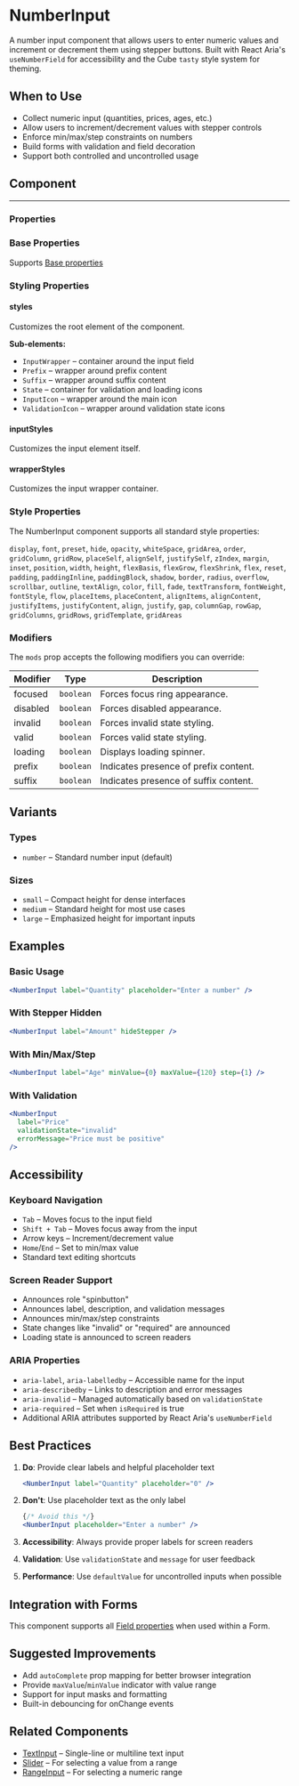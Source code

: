 
<Meta of={NumberInputStories} />

# NumberInput

A number input component that allows users to enter numeric values and increment or decrement them using stepper buttons. Built with React Aria's `useNumberField` for accessibility and the Cube `tasty` style system for theming.

## When to Use

- Collect numeric input (quantities, prices, ages, etc.)
- Allow users to increment/decrement values with stepper controls
- Enforce min/max/step constraints on numbers
- Build forms with validation and field decoration
- Support both controlled and uncontrolled usage

## Component

<Canvas>
    <Story of={NumberInputStories.Default} />
</Canvas>

---

### Properties

<Controls />

### Base Properties

Supports [Base properties](/docs/tasty-base-properties--docs)

### Styling Properties

#### styles

Customizes the root element of the component.

**Sub-elements:**
- `InputWrapper` – container around the input field
- `Prefix` – wrapper around prefix content
- `Suffix` – wrapper around suffix content
- `State` – container for validation and loading icons
- `InputIcon` – wrapper around the main icon
- `ValidationIcon` – wrapper around validation state icons

#### inputStyles

Customizes the input element itself.

#### wrapperStyles

Customizes the input wrapper container.

### Style Properties

The NumberInput component supports all standard style properties:

`display`, `font`, `preset`, `hide`, `opacity`, `whiteSpace`, `gridArea`, `order`, `gridColumn`, `gridRow`, `placeSelf`, `alignSelf`, `justifySelf`, `zIndex`, `margin`, `inset`, `position`, `width`, `height`, `flexBasis`, `flexGrow`, `flexShrink`, `flex`, `reset`, `padding`, `paddingInline`, `paddingBlock`, `shadow`, `border`, `radius`, `overflow`, `scrollbar`, `outline`, `textAlign`, `color`, `fill`, `fade`, `textTransform`, `fontWeight`, `fontStyle`, `flow`, `placeItems`, `placeContent`, `alignItems`, `alignContent`, `justifyItems`, `justifyContent`, `align`, `justify`, `gap`, `columnGap`, `rowGap`, `gridColumns`, `gridRows`, `gridTemplate`, `gridAreas`

### Modifiers

The `mods` prop accepts the following modifiers you can override:

| Modifier | Type | Description |
|----------|------|-------------|
| focused | `boolean` | Forces focus ring appearance. |
| disabled | `boolean` | Forces disabled appearance. |
| invalid | `boolean` | Forces invalid state styling. |
| valid | `boolean` | Forces valid state styling. |
| loading | `boolean` | Displays loading spinner. |
| prefix | `boolean` | Indicates presence of prefix content. |
| suffix | `boolean` | Indicates presence of suffix content. |

## Variants

### Types

- `number` – Standard number input (default)

### Sizes

- `small` – Compact height for dense interfaces
- `medium` – Standard height for most use cases
- `large` – Emphasized height for important inputs

## Examples

### Basic Usage

```jsx
<NumberInput label="Quantity" placeholder="Enter a number" />
```

### With Stepper Hidden

```jsx
<NumberInput label="Amount" hideStepper />
```

### With Min/Max/Step

```jsx
<NumberInput label="Age" minValue={0} maxValue={120} step={1} />
```

### With Validation

```jsx
<NumberInput
  label="Price"
  validationState="invalid"
  errorMessage="Price must be positive"
/>
```

## Accessibility

### Keyboard Navigation

- `Tab` – Moves focus to the input field
- `Shift + Tab` – Moves focus away from the input
- Arrow keys – Increment/decrement value
- `Home`/`End` – Set to min/max value
- Standard text editing shortcuts

### Screen Reader Support

- Announces role "spinbutton"
- Announces label, description, and validation messages
- Announces min/max/step constraints
- State changes like "invalid" or "required" are announced
- Loading state is announced to screen readers

### ARIA Properties

- `aria-label`, `aria-labelledby` – Accessible name for the input
- `aria-describedby` – Links to description and error messages
- `aria-invalid` – Managed automatically based on `validationState`
- `aria-required` – Set when `isRequired` is true
- Additional ARIA attributes supported by React Aria's `useNumberField`

## Best Practices

1. **Do**: Provide clear labels and helpful placeholder text
   ```jsx
   <NumberInput label="Quantity" placeholder="0" />
   ```

2. **Don't**: Use placeholder text as the only label
   ```jsx
   {/* Avoid this */}
   <NumberInput placeholder="Enter a number" />
   ```

3. **Accessibility**: Always provide proper labels for screen readers
4. **Validation**: Use `validationState` and `message` for user feedback
5. **Performance**: Use `defaultValue` for uncontrolled inputs when possible

## Integration with Forms

This component supports all [Field properties](/docs/forms-field--docs) when used within a Form.

## Suggested Improvements

- Add `autoComplete` prop mapping for better browser integration
- Provide `maxValue`/`minValue` indicator with value range
- Support for input masks and formatting
- Built-in debouncing for onChange events

## Related Components

- [TextInput](/components/TextInput) – Single-line or multiline text input
- [Slider](/components/Slider) – For selecting a value from a range
- [RangeInput](/components/RangeInput) – For selecting a numeric range
